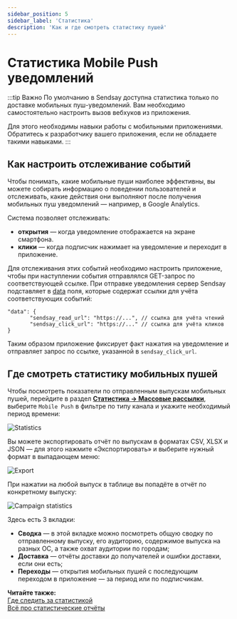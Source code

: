 ```yaml
---
sidebar_position: 5
sidebar_label: 'Статистика'
description: 'Как и где смотреть статистику пушей'
---
```


# Статистика Mobile Push уведомлений

:::tip Важно
По умолчанию в Sendsay доступна статистика только по доставке мобильных пуш-уведомлений. Вам необходимо самостоятельно настроить вызов вебхуков из приложения.

Для этого необходимы навыки работы с мобильными приложениями. Обратитесь к разработчику вашего приложения, если не обладаете такими навыками.
:::

## Как настроить отслеживание событий

Чтобы понимать, какие мобильные пуши наиболее эффективны, вы можете собирать информацию о поведении пользователей и отслеживать, какие действия они выполняют после получения мобильных пуш уведомлений — например, в Google Analytics.

Система позволяет отслеживать:

- **открытия** — когда уведомление отображается на экране смартфона.
- **клики** — когда подписчик нажимает на уведомление и переходит в приложение.

Для отслеживания этих событий необходимо настроить приложение, чтобы при наступлении события отправлялся GET-запрос по соответствующей ссылке. При отправке уведомления сервер Sendsay подставляет в [data](https://firebase.google.com/docs/reference/fcm/rest/v1/projects.messages#Message.FIELDS.data) поля, которые содержат ссылки для учёта соответствующих событий:

```
"data": {
       "sendsay_read_url": "https://...", // ссылка для учёта чтений
       "sendsay_click_url": "https://..." // ссылка для учёта кликов
}
```

Таким образом приложение фиксирует факт нажатия на уведомление и отправляет запрос по ссылке, указанной в `sendsay_click_url`.

## Где смотреть статистику мобильных пушей

Чтобы посмотреть показатели по отправленным выпускам мобильных пушей, перейдите в раздел **[Статистика → Массовые рассылки](https://app.sendsay.ru/reports/campaigns)**, выберите `Mobile Push` в фильтре по типу канала и укажите необходимый период времени:

![Statistics](/img/other-channels/mobile-push/statistics/statistics.png)

Вы можете экспортировать отчёт по выпускам в форматах CSV, XLSX и JSON — для этого нажмите «Экспортировать» и выберите нужный формат в выпадающем меню:

![Export](/img/other-channels/mobile-push/statistics/export.png)

При нажатии на любой выпуск в таблице вы попадёте в отчёт по конкретному выпуску:

![Campaign statistics](/img/other-channels/mobile-push/statistics/campaign-statistics.png)

Здесь есть 3 вкладки:

- **Сводка** — в этой вкладке можно посмотреть общую сводку по отправленному выпуску, его аудиторию, содержимое выпуска на разных ОС, а также охват аудитории по городам;
- **Доставка** — отчёты доставки до получателей и ошибки доставки, если они есть;
- **Переходы** — открытия мобильных пушей с последующим переходом в приложение — за период или по подписчикам.

**Читайте также:**<br/>
[Где следить за статистикой](https://docs.sendsay.ru/statistics/where-to-track-statistics)<br/>
[Всё про статистические отчёты](https://docs.sendsay.ru/statistics/all-about-campaign-reports)

